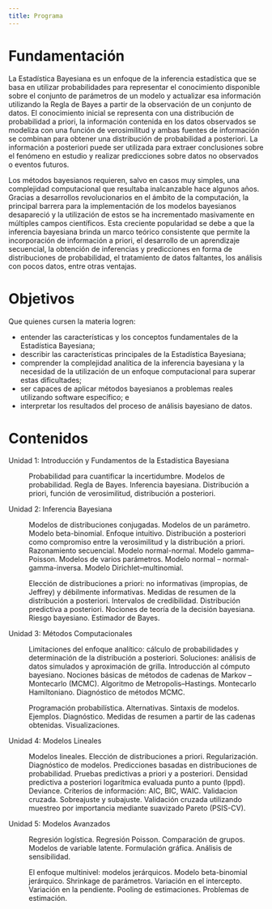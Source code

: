 ```yaml
---
title: Programa
---
```


# Fundamentación

La Estadística Bayesiana es un enfoque de la inferencia estadística que se basa en utilizar probabilidades para representar el conocimiento disponible sobre el conjunto de parámetros de un modelo y actualizar esa información utilizando la Regla de Bayes a partir de la observación de un conjunto de datos. El conocimiento inicial se representa con una distribución de probabilidad a priori, la información contenida en los datos observados se modeliza con una función de verosimilitud y ambas fuentes de información se combinan para obtener una distribución de probabilidad a posteriori. La información a posteriori puede ser utilizada para extraer conclusiones sobre el fenómeno en estudio y realizar predicciones sobre datos no observados o eventos futuros.

Los métodos bayesianos requieren, salvo en casos muy simples, una complejidad computacional que resultaba inalcanzable hace algunos años. Gracias a desarrollos revolucionarios en el ámbito de la computación, la principal barrera para la implementación de los modelos bayesianos desapareció y la utilización de estos se ha incrementado masivamente en múltiples campos científicos. Esta creciente popularidad se debe a que la inferencia bayesiana brinda un marco teórico consistente que permite la incorporación de información a priori, el desarrollo de un aprendizaje secuencial, la obtención de inferencias y predicciones en forma de distribuciones de probabilidad, el tratamiento de datos faltantes, los análisis con pocos datos, entre otras ventajas.

# Objetivos

Que quienes cursen la materia logren:

-   entender las características y los conceptos fundamentales de la Estadística Bayesiana;
-   describir las características principales de la Estadística Bayesiana;
-   comprender la complejidad analítica de la inferencia bayesiana y la necesidad de la utilización de un enfoque computacional para superar estas dificultades;
-   ser capaces de aplicar métodos bayesianos a problemas reales utilizando software específico; e
-   interpretar los resultados del proceso de análisis bayesiano de datos.

# Contenidos

Unidad 1: Introducción y Fundamentos de la Estadística Bayesiana

:   Probabilidad para cuantificar la incertidumbre. Modelos de probabilidad. Regla de Bayes. Inferencia bayesiana. Distribución a priori, función de verosimilitud, distribución a posteriori.

Unidad 2: Inferencia Bayesiana

:   Modelos de distribuciones conjugadas. Modelos de un parámetro. Modelo beta-binomial. Enfoque intuitivo. Distribución a posteriori como compromiso entre la verosimilitud y la distribución a priori. Razonamiento secuencial. Modelo normal-normal. Modelo gamma--Poisson. Modelos de varios parámetros. Modelo normal -- normal-gamma-inversa. Modelo Dirichlet--multinomial.

    Elección de distribuciones a priori: no informativas (impropias, de Jeffrey) y débilmente informativas. Medidas de resumen de la distribución a posteriori. Intervalos de credibilidad. Distribución predictiva a posteriori. Nociones de teoría de la decisión bayesiana. Riesgo bayesiano. Estimador de Bayes.

Unidad 3: Métodos Computacionales

:   Limitaciones del enfoque analítico: cálculo de probabilidades y determinación de la distribución a posteriori. Soluciones: análisis de datos simulados y aproximación de grilla. Introducción al cómputo bayesiano. Nociones básicas de métodos de cadenas de Markov -- Montecarlo (MCMC). Algoritmo de Metropolis--Hastings. Montecarlo Hamiltoniano. Diagnóstico de métodos MCMC.

    Programación probabilística. Alternativas. Sintaxis de modelos. Ejemplos. Diagnóstico. Medidas de resumen a partir de las cadenas obtenidas. Visualizaciones.

Unidad 4: Modelos Lineales

:   Modelos lineales. Elección de distribuciones a priori. Regularización. Diagnóstico de modelos. Predicciones basadas en distribuciones de probabilidad. Pruebas predictivas a priori y a posteriori. Densidad predictiva a posteriori logarítmica evaluada punto a punto (lppd). Deviance. Criterios de información: AIC, BIC, WAIC. Validacion cruzada. Sobreajuste y subajuste. Validación cruzada utilizando muestreo por importancia mediante suavizado Pareto (PSIS-CV).

Unidad 5: Modelos Avanzados

:   Regresión logística. Regresión Poisson. Comparación de grupos. Modelos de variable latente. Formulación gráfica. Análisis de sensibilidad.

    El enfoque multinivel: modelos jerárquicos. Modelo beta-binomial jerárquico. Shrinkage de parámetros. Variación en el intercepto. Variación en la pendiente. Pooling de estimaciones. Problemas de estimación.
